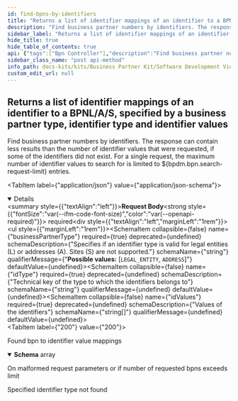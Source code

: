 ```yaml
---
id: find-bpns-by-identifiers
title: "Returns a list of identifier mappings of an identifier to a BPNL/A/S, specified by a business partner type, identifier type and identifier values"
description: "Find business partner numbers by identifiers. The response can contain less results than the number of identifier values that were requested, if some of the identifiers did not exist. For a single request, the maximum number of identifier values to search for is limited to ${bpdm.bpn.search-request-limit} entries."
sidebar_label: "Returns a list of identifier mappings of an identifier to a BPNL/A/S, specified by a business partner type, identifier type and identifier values"
hide_title: true
hide_table_of_contents: true
api: {"tags":["Bpn Controller"],"description":"Find business partner numbers by identifiers. The response can contain less results than the number of identifier values that were requested, if some of the identifiers did not exist. For a single request, the maximum number of identifier values to search for is limited to ${bpdm.bpn.search-request-limit} entries.","operationId":"findBpnsByIdentifiers","requestBody":{"content":{"application/json":{"schema":{"required":["businessPartnerType","idType","idValues"],"type":"object","properties":{"businessPartnerType":{"type":"string","description":"Specifies if an identifier type is valid for legal entities (L) or addresses (A). Sites (S) are not supported.","enum":["LEGAL_ENTITY","ADDRESS"]},"idType":{"type":"string","description":"Technical key of the type to which the identifiers belongs to"},"idValues":{"type":"array","description":"Values of the identifiers","items":{"type":"string","description":"Values of the identifiers"}}},"description":"Contains identifiers to search legal entities by"}}},"required":true},"responses":{"200":{"description":"Found bpn to identifier value mappings","content":{"application/json":{"schema":{"uniqueItems":true,"type":"array","items":{"required":["bpn","idValue"],"type":"object","properties":{"idValue":{"type":"string","description":"Value of the identifier"},"bpn":{"type":"string","description":"Business Partner Number"}},"description":"Mapping of Business Partner Number to identifier value"}}}}},"400":{"description":"On malformed request parameters or if number of requested bpns exceeds limit"},"404":{"description":"Specified identifier type not found"}},"method":"post","path":"/v6/bpn/search","servers":[{"url":"http://localhost:8080","description":"Generated server url"}],"jsonRequestBodyExample":{"businessPartnerType":"LEGAL_ENTITY","idType":"string","idValues":["string"]},"info":{"title":"Business Partner Data Management Pool","description":"Service that manages and shares business partner data with other CatenaX services","version":"6.0.0"},"postman":{"name":"Returns a list of identifier mappings of an identifier to a BPNL/A/S, specified by a business partner type, identifier type and identifier values","description":{"content":"Find business partner numbers by identifiers. The response can contain less results than the number of identifier values that were requested, if some of the identifiers did not exist. For a single request, the maximum number of identifier values to search for is limited to ${bpdm.bpn.search-request-limit} entries.","type":"text/plain"},"url":{"path":["v6","bpn","search"],"host":["{{baseUrl}}"],"query":[],"variable":[]},"header":[{"key":"Content-Type","value":"application/json"},{"key":"Accept","value":"application/json"}],"method":"POST","body":{"mode":"raw","raw":"\"\"","options":{"raw":{"language":"json"}}}}}
sidebar_class_name: "post api-method"
info_path: docs-kits/kits/Business Partner Kit/Software Development View/Pool Api/business-partner-data-management-pool
custom_edit_url: null
---
```



## Returns a list of identifier mappings of an identifier to a BPNL/A/S, specified by a business partner type, identifier type and identifier values



Find business partner numbers by identifiers. The response can contain less results than the number of identifier values that were requested, if some of the identifiers did not exist. For a single request, the maximum number of identifier values to search for is limited to ${bpdm.bpn.search-request-limit} entries.

<MimeTabs><TabItem label={"application/json"} value={"application/json-schema"}><details style={{}} data-collapsed={false} open={true}><summary style={{"textAlign":"left"}}><strong>Request Body</strong><strong style={{"fontSize":"var(--ifm-code-font-size)","color":"var(--openapi-required)"}}> required</strong></summary><div style={{"textAlign":"left","marginLeft":"1rem"}}></div><ul style={{"marginLeft":"1rem"}}><SchemaItem collapsible={false} name={"businessPartnerType"} required={true} deprecated={undefined} schemaDescription={"Specifies if an identifier type is valid for legal entities (L) or addresses (A). Sites (S) are not supported."} schemaName={"string"} qualifierMessage={"**Possible values:** [`LEGAL_ENTITY`, `ADDRESS`]"} defaultValue={undefined}></SchemaItem><SchemaItem collapsible={false} name={"idType"} required={true} deprecated={undefined} schemaDescription={"Technical key of the type to which the identifiers belongs to"} schemaName={"string"} qualifierMessage={undefined} defaultValue={undefined}></SchemaItem><SchemaItem collapsible={false} name={"idValues"} required={true} deprecated={undefined} schemaDescription={"Values of the identifiers"} schemaName={"string[]"} qualifierMessage={undefined} defaultValue={undefined}></SchemaItem></ul></details></TabItem></MimeTabs><div><ApiTabs><TabItem label={"200"} value={"200"}><div>

Found bpn to identifier value mappings

</div><div><MimeTabs schemaType={"response"}><TabItem label={"application/json"} value={"application/json"}><SchemaTabs><TabItem label={"Schema"} value={"Schema"}><details style={{}} data-collapsed={false} open={true}><summary style={{"textAlign":"left"}}><strong>Schema</strong><span style={{"opacity":"0.6"}}> array</span></summary><div style={{"textAlign":"left","marginLeft":"1rem"}}></div><ul style={{"marginLeft":"1rem"}}><SchemaItem collapsible={false} name={"idValue"} required={false} deprecated={undefined} schemaDescription={"Value of the identifier"} schemaName={"string"} qualifierMessage={undefined} defaultValue={undefined}></SchemaItem><SchemaItem collapsible={false} name={"bpn"} required={false} deprecated={undefined} schemaDescription={"Business Partner Number"} schemaName={"string"} qualifierMessage={undefined} defaultValue={undefined}></SchemaItem></ul></details></TabItem><TabItem label={"Example (from schema)"} value={"Example (from schema)"}><ResponseSamples responseExample={"[\n  {\n    \"idValue\": \"string\",\n    \"bpn\": \"string\"\n  }\n]"} language={"json"}></ResponseSamples></TabItem></SchemaTabs></TabItem></MimeTabs></div></TabItem><TabItem label={"400"} value={"400"}><div>

On malformed request parameters or if number of requested bpns exceeds limit

</div><div></div></TabItem><TabItem label={"404"} value={"404"}><div>

Specified identifier type not found

</div><div></div></TabItem></ApiTabs></div>
      